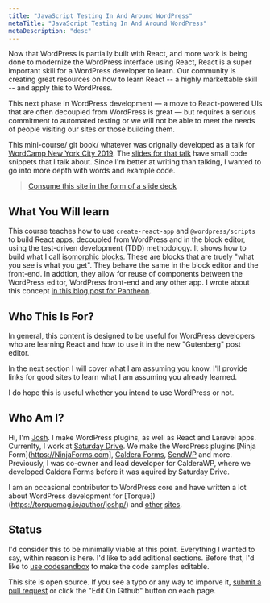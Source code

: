 ```yaml
---
title: "JavaScript Testing In And Around WordPress"
metaTitle: "JavaScript Testing In And Around WordPress"
metaDescription: "desc"
---
```


Now that WordPress is partially built with React, and more work is being done to modernize the WordPress interface using React, React is a super important skill for a WordPress developer to learn. Our community is creating great resources on how to learn React -- a highly markettable skill -- and apply this to WordPress.

This next phase in WordPress development — a move to React-powered UIs that are often decoupled from WordPress is great — but requires a serious commitment to automated testing or we will not be able to meet the needs of people visiting our sites or those building them.

This mini-course/ git book/ whatever was orignally developed as a talk for [WordCamp New York City 2019](https://2019.nyc.wordcamp.org/session/react-and-javascript-testing-in-and-around-wordpress/). The [slides for that talk](https://shelob9.github.io/testing-javascript-in-and-around-wordpress/#0) have small code snippets that I talk about. Since I'm better at writing than talking, I wanted to go into more depth with words and example code.

> [Consume this site in the form of a slide deck](https://shelob9.github.io/testing-javascript-in-and-around-wordpress/#2)

## What You Will learn

This course teaches how to use `create-react-app` and `@wordpress/scripts` to build React apps, decoupled from WordPress and in the block editor, using the test-driven development (TDD) methodology. It shows how to build what I call [isomorphic blocks](https://pantheon.io/blog/isomorphic-gutenberg-blocks). These are blocks that are truely "what you see is what you get". They behave the same in the block editor and the front-end. In addtion, they allow for reuse of components between the WordPress editor, WordPress front-end and any other app. I wrote about this concept [in this blog post for Pantheon](https://pantheon.io/blog/isomorphic-gutenberg-blocks).

## Who This Is For?

In general, this content is designed to be useful for WordPress developers who are learning React and how to use it in the new "Gutenberg" post editor.

In the next section I will cover what I am assuming you know. I'll provide links for good sites to learn what I am assuming you already learned.

I do hope this is useful whether you intend to use WordPress or not.

## Who Am I?

Hi, I'm [Josh](https://joshpress.net). I make WordPress plugins, as well as React and Laravel apps. Currenlty, I work at [Saturday Drive](https://saturdaydrive.io). We make the WordPress plugins [Ninja Form](https://NinjaForms.com], [Caldera Forms](https://calderaforms.com), [SendWP](https://SendWP.com) and more. Previously, I was co-owner and lead developer for CalderaWP, where we developed Caldera Forms before it was aquired by Saturday Drive.

I am an occasional contributor to WordPress core and have written a lot about WordPress development for [Torque])(https://torquemag.io/author/joshp/) and [other](https://pantheon.io/team/josh-pollock) [sites](https://wpshout.com/tag/josh-pollock/).

## Status

I'd consider this to be minimally viable at this point. Everything I wanted to say, within reason is here. I'd like to add aditional sections. Before that, I'd like to [use codesandbox](https://www.gatsbyjs.org/packages/gatsby-remark-embedded-codesandbox/) to make the code samples editable.

This site is open source. If you see a typo or any way to imporve it, [submit a pull request](https://github.com/Shelob9/react-testing-wordpress-book/pulls) or click the "Edit On Github" button on each page.
